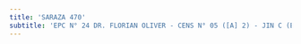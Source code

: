 ```yaml
---
title: 'SARAZA 470'
subtitle: 'EPC N° 24 DR. FLORIAN OLIVER - CENS N° 05 ([A] 2) - JIN C (EPCJC 24/08°) [S] - CAEBYT N° 36 - CAEBYT N° 28 - CENOF CENTRO SARAZA'
---
```


#
